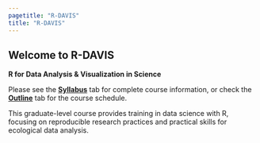 ```yaml
---
pagetitle: "R-DAVIS"
title: "R-DAVIS"
---
```


## Welcome to R-DAVIS

**R for Data Analysis & Visualization in Science**

Please see the [**Syllabus**](syllabus.html) tab for complete course information, or check the [**Outline**](outline.html) tab for the course schedule.

This graduate-level course provides training in data science with R, focusing on reproducible research practices and practical skills for ecological data analysis.
